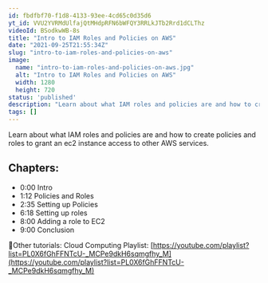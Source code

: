 ```yaml
---
id: fbdfbf70-f1d8-4133-93ee-4cd65c0d35d6
yt_id: VVU2YVRMdUlfajQtMHdpRFN6bWFQY3RRLkJTb2Rrd1dCLThz
videoId: BSodkwWB-8s
title: "Intro to IAM Roles and Policies on AWS"
date: "2021-09-25T21:55:34Z"
slug: "intro-to-iam-roles-and-policies-on-aws"
image: 
  name: "intro-to-iam-roles-and-policies-on-aws.jpg"
  alt: "Intro to IAM Roles and Policies on AWS"
  width: 1280
  height: 720
status: 'published'
description: "Learn about what IAM roles and policies are and how to create policies and roles to grant an ec2 instance access to other AWS services."
tags: []
---
```


Learn about what IAM roles and policies are and how to create policies and roles to grant an ec2 instance access to other AWS services.

## Chapters:

* 0:00​ Intro
* 1:12​ Policies and Roles
* 2:35 Setting up Policies
* 6:18 Setting up roles
* 8:00 Adding a role to EC2
* 9:00 Conclusion

🔗Other tutorials:
Cloud Computing Playlist: [https://youtube.com/playlist?list=PL0X6fGhFFNTcU-_MCPe9dkH6sqmgfhy_M](https://youtube.com/playlist?list=PL0X6fGhFFNTcU-_MCPe9dkH6sqmgfhy_M)


